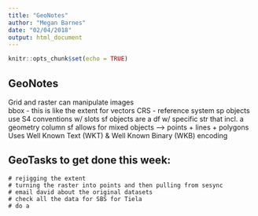 ```yaml
---
title: "GeoNotes"
author: "Megan Barnes"
date: "02/04/2018"
output: html_document
---
```


```r
knitr::opts_chunk$set(echo = TRUE)
```

## GeoNotes

Grid and raster can manipulate images  
bbox - this is like the extent for vectors
CRS - reference system
sp objects use S4 conventions w/ slots
sf objects are a df w/ specific str that incl. a geometry column
sf allows for mixed objects --> points + lines + polygons
Uses Well Known Text (WKT) & Well Known Binary (WKB) encoding 

## GeoTasks to get done this week: 
    # rejigging the extent
    # turning the raster into points and then pulling from sesync
    # email david about the original datasets 
    # check all the data for SBS for Tiela
    # do a 
    
# 
    
